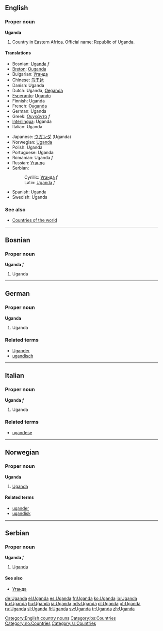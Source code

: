 ==English==
===Proper noun===
'''Uganda'''

# Country in Eastern Africa. Official name: Republic of Uganda.

====Translations====
{{top}}
*Bosnian: [[Uganda#Bosnian|Uganda]] ''f''
*[[Breton]]: [[Ouganda]]
*Bulgarian: [[Уганда]]
*Chinese: [[乌干达]]
*Danish: Uganda
*Dutch: Uganda, [[Oeganda]]
*[[Esperanto]]: [[Ugando]]
*Finnish: Uganda
*French: [[Ouganda]]
*German: Uganda
*Greek: [[Ουγκάντα]] ''f''
*[[Interlingua]]: Uganda
*Italian: Uganda
{{mid}}
*Japanese: [[ウガンダ]] (Uganda)
*Norwegian: [[#Norwegian|Uganda]]
*Polish: Uganda
*Portuguese: Uganda
*Romanian: Uganda ''f''
*Russian: [[Уганда]]
*Serbian:
*:Cyrillic: [[Уганда#Serbian|Уганда]] ''f''
*:Latin: [[Uganda#Serbian|Uganda]] ''f''
*Spanish: Uganda
*Swedish: Uganda
{{bottom}}
===See also===
*[[Countries of the world]]
[[Category:English country nouns]]

----
==Bosnian==
===Proper noun===
'''Uganda''' ''f''
# Uganda
[[Category:bs:Countries]]

----

==German==
===Proper noun===
'''Uganda'''

# Uganda

===Related terms===
*[[Ugander]]
*[[ugandisch]]

----

==Italian==
===Proper noun===
'''Uganda''' ''f''

# Uganda

===Related terms===
*[[ugandese]]

----
==Norwegian==
===Proper noun===
[[Category:no:Countries]]
'''Uganda'''
#[[#English|Uganda]]
====Related terms====
*[[ugander]]
*[[ugandisk]]

----
==Serbian==
===Proper noun===
'''Uganda''' ''f''
#[[Uganda]]
====See also====
*[[Уганда]]
[[Category:sr:Countries]]

[[de:Uganda]]
[[el:Uganda]]
[[es:Uganda]]
[[fr:Uganda]]
[[ko:Uganda]]
[[io:Uganda]]
[[ku:Uganda]]
[[hu:Uganda]]
[[ja:Uganda]]
[[nds:Uganda]]
[[pl:Uganda]]
[[pt:Uganda]]
[[ru:Uganda]]
[[sl:Uganda]]
[[fi:Uganda]]
[[sv:Uganda]]
[[tr:Uganda]]
[[zh:Uganda]]